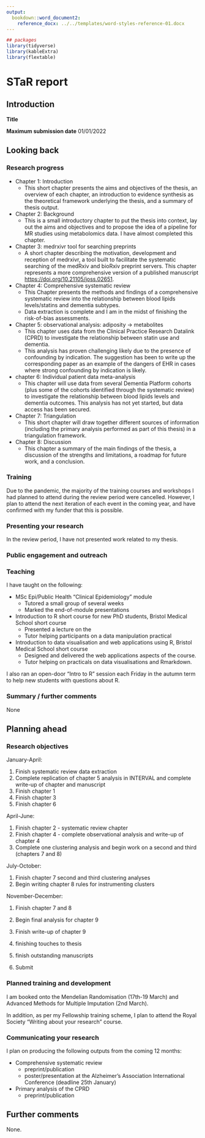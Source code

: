 ```yaml
---
output:
  bookdown::word_document2:
    reference_docx: ../../templates/word-styles-reference-01.docx
---
```


```r
## packages
library(tidyverse)
library(kableExtra)
library(flextable)
```

# STaR report {#star-report}
## Introduction

**Title**


**Maximum submission date**
01/01/2022

## Looking back
### Research progress

* Chapter 1: Introduction
  * This short chapter presents the aims and objectives of the thesis, an overview of each chapter, an introduction to evidence synthesis as the theoretical framework underlying the thesis, and a summary of thesis output.

* Chapter 2: Background
  * This is a small introductory chapter to put the thesis into context, lay out the aims and objectives and to propose the idea of a pipeline for MR studies using metabolomics data. I have almost completed this chapter.

* Chapter 3: medrxivr tool for searching preprints
  * A short chapter describing the motivation, development and reception of medrxivr, a tool built to facilitate the systematic searching of the medRxiv and bioRxiv preprint servers. This chapter represents a more comprehensive version of a published manuscript [https://doi.org/10.21105/joss.02651](https://doi.org/10.21105/joss.02651).

* Chapter 4: Comprehensive systematic review
  * This Chapter presents the methods and findings of a comprehensive systematic review into the relationship between blood lipids levels/statins and dementia subtypes.
  * Data extraction is complete and I am in the midst of finishing the risk-of-bias assessments. 
  
* Chapter 5: observational analysis: adiposity -> metabolites
  * This chapter uses data from the Clinical Practice Research Datalink (CPRD) to investigate the relationship between statin use and dementia. 
  * This analysis has proven challenging likely due to the presence of confounding by indication. The suggestion has been to write up the corresponding paper as an example of the dangers of EHR in cases where strong confounding by indication is likely. 

* chapter 6: Individual patient data meta-analysis
  * This chapter will use data from several Dementia Platform cohorts (plus some of the cohorts identified through the systematic review) to investigate the relationship between blood lipids levels and dementia outcomes. This analysis has not yet started, but data access has been secured.

* Chapter 7: Triangulation
  * This short chapter will draw together different sources of information (including the primary analysis performed as part of this thesis) in a triangulation framework.

* Chapter 8: Discussion
  * This chapter a summary of the main findings of the thesis, a discussion of the strengths and limitations, a roadmap for future work, and a conclusion.

### Training

Due to the pandemic, the majority of the training courses and workshops I had planned to attend during the review period were cancelled. However, I plan to attend the next iteration of each event in the coming year, and have confirmed with my funder that this is possible.

### Presenting your research

In the review period, I have not presented work related to my thesis. 

### Public engagement and outreach

### Teaching
I have taught on the following:

* MSc Epi/Public Health "Clinical Epidemiology" module
    * Tutored a small group of several weeks
    * Marked the end-of-module presentations
* Introduction to R short course for new PhD students, Bristol Medical School short course
    * Presented a lecture on the 
    * Tutor helping participants on a data manipulation practical
* Introduction to data visualisation and web applications using R, Bristol Medical School short course
    * Designed and delivered the web applications aspects of the course.
    * Tutor helping on practicals on data visualisations and Rmarkdown.
    
I also ran an open-door "Intro to R" session each Friday in the autumn term to help new students with questions about R.

### Summary / further comments 

None


## Planning ahead
### Research objectives

January-April:

1. Finish systematic review data extraction
1. Complete replication of chapter 5 analysis in INTERVAL and complete write-up of chapter and manuscript
1. Finish chapter 1
1. Finish chapter 3
1. Finish chapter 6 

April-June:

1. Finish chapter 2 - systematic review chapter
1. Finish chapter 4 - complete observational analysis and write-up of chapter 4
1. Complete one clustering analysis and begin work on a second and third (chapters 7 and 8)

July-October:

1. Finish chapter 7 second and third clustering analyses
1. Begin writing chapter 8 rules for instrumenting clusters 

November-December:

1. Finish chapter 7 and 8
1. Begin final analysis for chapter 9
1. Finish write-up of chapter 9

1. finishing touches to thesis
1. finish outstanding manuscripts
1. Submit

### Planned training and development

I am booked onto the Mendelian Randomisation (17th-19 March) and Advanced Methods for Multiple Imputation (2nd March). 

In addition, as per my Fellowship training scheme, I plan to attend the Royal Society "Writing about your research" course.

### Communicating your research

I plan on producing the following outputs from the coming 12 months:

* Comprehensive systematic review
  * preprint/publication
  * poster/presentation at the Alzheimer's Association International Conference (deadline 25th January)
* Primary analysis of the CPRD
  * preprint/publication

## Further comments

None.
